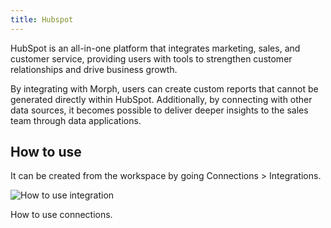 ```yaml
---
title: Hubspot
---
```


HubSpot is an all-in-one platform that integrates marketing, sales, and customer service, providing users with tools to strengthen customer relationships and drive business growth.

By integrating with Morph, users can create custom reports that cannot be generated directly within HubSpot. Additionally, by connecting with other data sources, it becomes possible to deliver deeper insights to the sales team through data applications.

## How to use

It can be created from the workspace by going Connections > Integrations.

<img
    src="/assets/images/integrations/integrations-how-to-use.png"
    alt="How to use integration"
/>

<CardGroup cols={1}>
    <Card title="Connector: DB / DWH / SaaS" href="/docs/en/data-sources/connectors">
        How to use connections.
    </Card>
</CardGroup>
